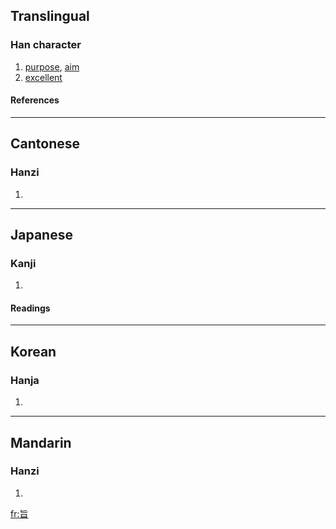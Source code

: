==Translingual==
===Han character===
{{Han char|rn=72|rad=日|as=02|sn=6|four=2160<sub>1</sub>|canj=心日 (PA), X心日 (XPA)|ids=⿱[[匕]][[日]]}}
# [[purpose]], [[aim]]
# [[excellent]]
====References====
{{Han ref|kx=0489.060|dkj=13738|dj=0850.050|hdz=21485.070|uh=65E8|ud=26088|bh=A6AE|bd=42670}}
----

==Cantonese==
===Hanzi===
{{yue-hanzi|jyut=|y=ji2}}
# {{defn|Cantonese}}
----
==Japanese==
===Kanji===
{{ja-kanji|grade=c|rs=日02}}
# {{defn|Japanese}} 
====Readings====
{{ja-readings|on=[[し]] (shi)|kun=[[むね]] (mune), [[うまい]] (umai)}}
----
==Korean==
===Hanja===
{{ko-hanja|hangeul=지|eumhun=|rv=ji|mr=chi|y=ci}}
# {{defn|Korean}}
----
==Mandarin==
===Hanzi===
{{cmn-hanzi|pin=[[zhǐ]] ([[zhi3]])|wg=chih<sup>3</sup>}}
# {{defn|Mandarin}}

[[fr:旨]]